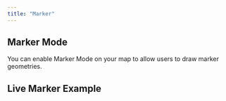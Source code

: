 ```yaml
---
title: "Marker"
---
```


## Marker Mode

You can enable Marker Mode on your map to allow users to draw marker geometries.

<!-- Add detailed documentation and code examples for Marker Mode here -->

## Live Marker Example

<BrowserOnlyGmMap gmOptions={drawMarkerOptions} />
